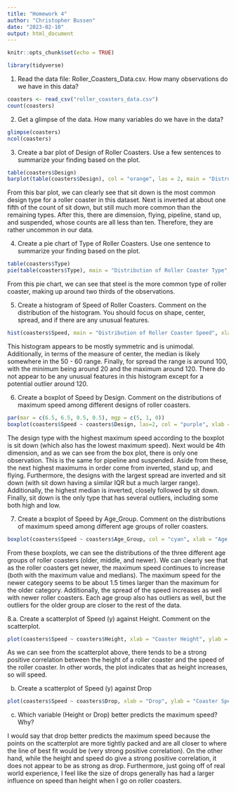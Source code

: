 ```yaml
---
title: "Homework 4"
author: "Christopher Bussen"
date: "2023-02-10"
output: html_document
---
```


```r
knitr::opts_chunk$set(echo = TRUE)
```

```r
library(tidyverse)
```


1. Read the data file: Roller_Coasters_Data.csv. How many observations do we have in this data?
```r
coasters <- read_csv("roller_coasters_data.csv")
count(coasters)
```


2. Get a glimpse of the data. How many variables do we have in the data?
```r
glimpse(coasters)
ncol(coasters)
```

3. Create a bar plot of Design of Roller Coasters. Use a few sentences to summarize your finding based on the plot. 
```r
table(coasters$Design)
barplot(table(coasters$Design), col = "orange", las = 2, main = "Distrubution of Roller Coaster Designs")
```

From this bar plot, we can clearly see that sit down is the most common design type for a roller coaster in this dataset. Next is inverted at about one fifth of the count of sit down, but still much more common than the remaining types. After this, there are dimension, flying, pipeline, stand up, and suspended, whose counts are all less than ten. Therefore, they are rather uncommon in our data.

4. Create a pie chart of Type of Roller Coasters. Use one sentence to summarize your finding based on the plot. 
```r
table(coasters$Type)
pie(table(coasters$Type), main = "Distribution of Roller Coaster Type", col = c("red", "blue"))
```

From this pie chart, we can see that steel is the more common type of roller coaster, making up around two thirds of the observations.

5. Create a histogram of Speed of Roller Coasters. Comment on the distribution of the histogram. You should focus on shape, center, spread, and if there are any unusual features. 
```r
hist(coasters$Speed, main = "Distribution of Roller Coaster Speed", xlab = "Speed", col = "pink")
```

This histogram appears to be mostly symmetric and is unimodal. Additionally, in terms of the measure of center, the median is likely somewhere in the 50 - 60 range. Finally, for spread the range is around 100, with the minimum being around 20 and the maximum around 120. There do not appear to be any unusual features in this histogram except for a potential outlier around 120.

6. Create a boxplot of Speed by Design. Comment on the distributions of maximum speed among different designs of roller coasters.  
```r
par(mar = c(6.5, 6.5, 0.5, 0.5), mgp = c(5, 1, 0))
boxplot(coasters$Speed ~ coasters$Design, las=2, col = "purple", xlab = "Design", ylab = "Speed")
```

The design type with the highest maximum speed according to the boxplot is sit down (which also has the lowest maximum speed). Next would be 4th dimension, and as we can see from the box plot, there is only one observation. This is the same for pipeline and suspended. Aside from these, the next highest maximums in order come from inverted, stand up, and flying. Furthermore, the designs with the largest spread are inverted and sit down (with sit down having a similar IQR but a much larger range). Additionally, the highest median is inverted, closely followed by sit down. Finally, sit down is the only type that has several outliers, including some both high and low. 

7. Create a boxplot of Speed by Age_Group. Comment on the distributions of maximum speed among different age groups of roller coasters.  
```r
boxplot(coasters$Speed ~ coasters$Age_Group, col = "cyan", xlab = "Age Group", ylab = "Speed")
```

From these boxplots, we can see the distributions of the three different age groups of roller coasters (older, middle, and newer). We can clearly see that as the roller coasters get newer, the maximum speed continues to increase (both with the maximum value and medians). The maximum speed for the newer category seems to be about 1.5 times larger than the maximum for the older category. Additionally, the spread of the speed increases as well with newer roller coasters. Each age group also has outliers as well, but the outliers for the older group are closer to the rest of the data.

8.a. Create a scatterplot of Speed (y) against Height. Comment on the scatterplot.
```r
plot(coasters$Speed ~ coasters$Height, xlab = "Coaster Height", ylab = "Coaster Speed")
```

As we can see from the scatterplot above, there tends to be a strong positive correlation between the height of a roller coaster and the speed of the roller coaster. In other words, the plot indicates that as height increases, so will speed.

b. Create a scatterplot of Speed (y) against Drop
```r
plot(coasters$Speed ~ coasters$Drop, xlab = "Drop", ylab = "Coaster Speed")
```


c.  Which variable (Height or Drop) better predicts the maximum speed? Why?

I would say that drop better predicts the maximum speed because the points on the scatterplot are more tightly packed and are all closer to where the line of best fit would be (very strong positive correlation). On the other hand, while the height and speed do give a strong positive correlation, it does not appear to be as strong as drop. Furthermore, just going off of real world experience, I feel like the size of drops generally has had a larger influence on speed than height when I go on roller coasters.
